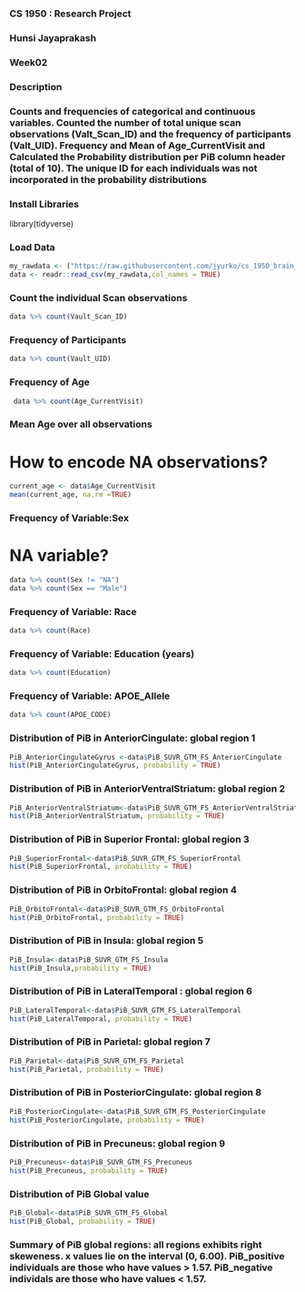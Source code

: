 ### CS 1950 : Research Project ###
### Hunsi Jayaprakash 
### Week02 



### Description ######


### Counts and frequencies of categorical and continuous variables. Counted the number of total unique scan observations (Valt_Scan_ID) and the frequency of participants (Valt_UID). Frequency and Mean of Age_CurrentVisit and Calculated the Probability distribution per PiB column header (total of 10). The unique ID for each individuals was not incorporated in the probability distributions ###


### Install Libraries ###
library(tidyverse)


### Load Data ###

```{r, read_in_data, eval= TRUE}
my_rawdata <- ("https://raw.githubusercontent.com/jyurko/cs_1950_brain_proj/main/KLU_APC2_Master_2021_07_07.csv?token=GHSAT0AAAAAABQQ7BMD52NQ6GTAVWBJGAKMYP5FZFA")
data <- readr::read_csv(my_rawdata,col_names = TRUE)
```
### Count the individual Scan observations ###
```{r, data_scan_obs, eval=TRUE}
data %>% count(Vault_Scan_ID)
```
### Frequency of Participants ###
```{r, data_count_participants, eval= TRUE}
data %>% count(Vault_UID)
```

### Frequency of Age ###
```{r, data_count_age, eval= TRUE}
 data %>% count(Age_CurrentVisit)
```
### Mean Age over all observations ###
# How to encode NA observations? #
```{r, data_mean_age, eval= TRUE}
current_age <- data$Age_CurrentVisit
mean(current_age, na.rm =TRUE)
```
### Frequency of Variable:Sex ###
# NA variable? # 
```{r, data_count_var, eval= TRUE}
data %>% count(Sex != "NA")
data %>% count(Sex == "Male")
```

### Frequency of Variable: Race ###
```{r, data_freq_race, eval= TRUE}
data %>% count(Race)
```

### Frequency of Variable: Education (years)###
```{r, data_count_Education, eval= TRUE}
data %>% count(Education)
```
### Frequency of Variable: APOE_Allele ###
```{r, data_count_genetic, eval= TRUE}
data %>% count(APOE_CODE)
```


### Distribution of PiB in AnteriorCingulate: global region 1 ###
```{r,prob_dist_PiB_region1,eval=TRUE}
PiB_AnteriorCingulateGyrus <-data$PiB_SUVR_GTM_FS_AnteriorCingulate
hist(PiB_AnteriorCingulateGyrus, probability = TRUE)

```

### Distribution of PiB in AnteriorVentralStriatum: global region 2 ###
```{r,prob_dist_PiB_region2,eval=TRUE}

PiB_AnteriorVentralStriatum<-data$PiB_SUVR_GTM_FS_AnteriorVentralStriatum
hist(PiB_AnteriorVentralStriatum, probability = TRUE)
```
### Distribution of PiB in Superior Frontal: global region 3 ###
```{r,prob_dist_PiB_region3,eval=TRUE}

PiB_SuperiorFrontal<-data$PiB_SUVR_GTM_FS_SuperiorFrontal
hist(PiB_SuperiorFrontal, probability = TRUE)
```
### Distribution of PiB in OrbitoFrontal: global region 4 ###
```{r,prob_dist_PiB_region4,eval=TRUE}

PiB_OrbitoFrontal<-data$PiB_SUVR_GTM_FS_OrbitoFrontal
hist(PiB_OrbitoFrontal, probability = TRUE)
```
### Distribution of PiB in Insula: global region 5 ###
```{r,prob_dist_PiB_region5,eval=TRUE}

PiB_Insula<-data$PiB_SUVR_GTM_FS_Insula
hist(PiB_Insula,probability = TRUE)

```
### Distribution of PiB in LateralTemporal : global region 6 ###
```{r,prob_dist_PiB_region6,eval=TRUE}

PiB_LateralTemporal<-data$PiB_SUVR_GTM_FS_LateralTemporal
hist(PiB_LateralTemporal, probability = TRUE)
```
### Distribution of PiB in Parietal: global region 7 ###
```{r,prob_dist_PiB_region7,eval=TRUE}

PiB_Parietal<-data$PiB_SUVR_GTM_FS_Parietal
hist(PiB_Parietal, probability = TRUE)
```
### Distribution of PiB in PosteriorCingulate: global region 8 ###
```{r,prob_dist_PiB_region8,eval=TRUE}

PiB_PosteriorCingulate<-data$PiB_SUVR_GTM_FS_PosteriorCingulate
hist(PiB_PosteriorCingulate, probability = TRUE)
```

### Distribution of PiB in Precuneus: global region 9 ###
```{r,prob_dist_PiB_region9,eval=TRUE}

PiB_Precuneus<-data$PiB_SUVR_GTM_FS_Precuneus
hist(PiB_Precuneus, probability = TRUE)
```
### Distribution of PiB Global value ###
```{r,prob_dist_PiB_global,eval=TRUE}
PiB_Global<-data$PiB_SUVR_GTM_FS_Global
hist(PiB_Global, probability = TRUE)
```

### Summary of PiB global regions: all regions exhibits right skeweness. x values lie on the interval (0, 6.00). PiB_positive individuals are those who have values > 1.57. PiB_negative individals are those who have values < 1.57.




